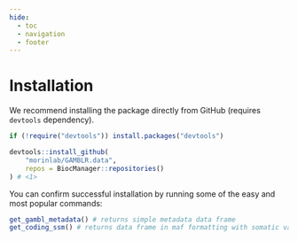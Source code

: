 ```yaml
---
hide:
  - toc
  - navigation
  - footer
---
```


# Installation

We recommend installing the package directly from GitHub (requires `devtools` dependency).

```r
if (!require("devtools")) install.packages("devtools")

devtools::install_github(
    "morinlab/GAMBLR.data",
    repos = BiocManager::repositories()
) # <1>
```

You can confirm successful installation by running some of the easy and most popular commands:
```r
get_gambl_metadata() # returns simple metadata data frame
get_coding_ssm() # returns data frame in maf formatting with somatic variants
```